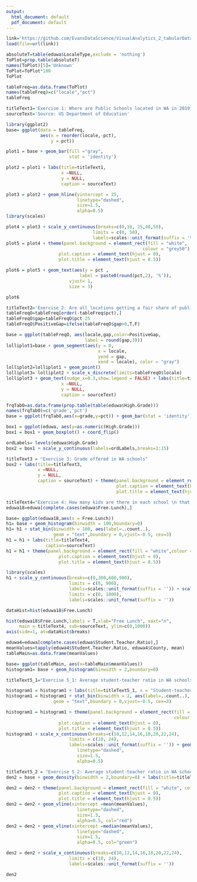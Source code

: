 ```yaml
---
output:
  html_document: default
  pdf_document: default
---
```

```r
link='https://github.com/EvansDataScience/VisualAnalytics_2_tabularData/raw/master/data/eduwa.rda'
load(file=url(link))
```

```r
absoluteT=table(eduwa$LocaleType,exclude = 'nothing')
ToPlot=prop.table(absoluteT)
names(ToPlot)[5]='Unknown'
ToPlot=ToPlot*100
ToPlot
```

```r
tableFreq=as.data.frame(ToPlot)
names(tableFreq)=c("locale","pct")
tableFreq
```

```r
titleText1='Exercise 1: Where are Public Schools located in WA in 2019?'
sourceText='Source: US Department of Education'
```

```r
library(ggplot2)
base= ggplot(data = tableFreq, 
             aes(x = reorder(locale,-pct),
                 y = pct)) 

plot1 = base + geom_bar(fill ="gray",
                        stat = 'identity')

plot2 = plot1 + labs(title=titleText1,
                     x =NULL, 
                     y = NULL,
                     caption = sourceText)

plot3 = plot2 + geom_hline(yintercept = 25, 
                           linetype="dashed", 
                           size=1.5, 
                           alpha=0.5) 
library(scales)

plot4 = plot3 + scale_y_continuous(breaks=c(0,10, 25,40,50),
                                 limits = c(0, 50),
                                 labels=scales::unit_format(suffix = '%')) 
plot5 = plot4 + theme(panel.background = element_rect(fill = "white",
                                                    colour = "grey50"),
                    plot.caption = element_text(hjust = 0),
                    plot.title = element_text(hjust = 0.5))

plot6 = plot5 + geom_text(aes(y = pct ,
                            label = paste0(round(pct,2), '%')),
                        vjust= 1,
                        size = 3)

plot6
```

```r
titleText2='Exercise 2: Are all locations getting a fair share of public schools in WA?'
tableFreqO=tableFreq[order(-tableFreq$pct),]
tableFreqO$gap=tableFreqO$pct-25
tableFreqO$PositiveGap=ifelse(tableFreqO$gap>0,T,F)

base = ggplot(tableFreqO, aes(locale,gap,color=PositiveGap,
                              label = round(gap,3)))
lolliplot1=base + geom_segment(aes(y = 0, 
                                   x = locale, 
                                   yend = gap, 
                                   xend = locale), color = "gray") 
lolliplot2=lolliplot1 + geom_point() 
lolliplot3= lolliplot2 + scale_x_discrete(limits=tableFreqO$locale) 
lolliplot3 + geom_text(nudge_x=0.3,show.legend = FALSE) + labs(title=titleText2,
                     x =NULL, 
                     y = NULL,
                     caption = sourceText)
```

```r
frqTabO=as.data.frame(prop.table(table(eduwa$High.Grade)))
names(frqTabO)=c('grade','pct')
base = ggplot(frqTabO,aes(x=grade,y=pct)) + geom_bar(stat = 'identity') 

box1 = ggplot(eduwa, aes(y=as.numeric(High.Grade))) 
box1 = box1 + geom_boxplot() + coord_flip()

ordLabels= levels(eduwa$High.Grade)
box2 = box1 + scale_y_continuous(labels=ordLabels,breaks=1:15)

titleText3 = "Exercise 3: Grade offered in WA schools"
box2 + labs(title=titleText3,
            x =NULL, 
            y = NULL,
            caption = sourceText) + theme(panel.background = element_rect(fill = "white",colour="grey40"),
                                          plot.caption = element_text(hjust = 0),
                                          plot.title = element_text(hjust = 0.5))
```

```r
titleText4="Exercise 4: How many kids are there in each school \n that have that lunch for free"
eduwa18=eduwa[complete.cases(eduwa$Free.Lunch),]

base= ggplot(eduwa18,aes(x = Free.Lunch))  
h1= base + geom_histogram(binwidth = 100,boundary=0)
h1= h1 + stat_bin(binwidth = 100, aes(label=..count..), 
                  geom = "text",boundary = 0,vjust=-0.5, cex=3)
h1 = h1 + labs(title=titleText4,
               caption=sourceText)
h1 = h1 + theme(panel.background = element_rect(fill = "white",colour = "grey40"),
                    plot.caption = element_text(hjust = 0),
                    plot.title = element_text(hjust = 0.5))

library(scales)
h1 + scale_y_continuous(breaks=c(0,300,600,900),
                        limits = c(0, 900), 
                        labels=scales::unit_format(suffix = '')) + scale_x_continuous(breaks=c(0,200,400,600,800,1000,1200,1400,1600,1800),
                        limits = c(0, 1800), 
                        labels=scales::unit_format(suffix = ''))
```

```r
dataHist=hist(eduwa18$Free.Lunch)
```

```r
hist(eduwa18$Free.Lunch,labels = T,xlab="Free Lunch", xaxt="n", 
     main = titleText4, sub=sourceText, ylim=c(0,1000)) 
axis(side=1, at=dataHist$breaks)
```

```r
eduwa4=eduwa[complete.cases(eduwa$Student.Teacher.Ratio),]
meanValues=tapply(eduwa4$Student.Teacher.Ratio, eduwa4$County, mean)
tableMain=as.data.frame(meanValues)

base= ggplot(tableMain, aes(x=tableMain$meanValues))  
histogram1= base + geom_histogram(binwidth = 2,boundary=0)

titleText5_1="Exercise 5_1: Average student-teacher ratio in WA schools"

histogram1 = histogram1 + labs(title=titleText5_1, x = "Student-teacher ratio", caption=sourceText)
histogram1 = histogram1 + stat_bin(binwidth = 2, aes(label=..count..), 
                  geom = "text",boundary = 0,vjust=-0.5, cex=3)

histogram1 = histogram1 + theme(panel.background = element_rect(fill = "white",
                                                                colour = "grey40"),
                    plot.caption = element_text(hjust = 0),
                    plot.title = element_text(hjust = 0.5))
histogram1 + scale_x_continuous(breaks=c(10,12,14,16,18,20,22,24),
                        limits = c(10, 24), 
                        labels=scales::unit_format(suffix = '')) + geom_vline(xintercept =mean(meanValues), 
                           linetype="dashed", 
                           size=1.5,
                           alpha=0.5)
```

```r
titleText5_2 = "Exercise 5_2: Average student-teacher ratio in WA schools \n red line: mean value \n green line: median value"
den2 = base + geom_density(binwidth = 2,boundary=0) + labs(title=titleText5_2, x = "Student-teacher ratio", caption=sourceText)

den2 = den2 + theme(panel.background = element_rect(fill = "white", colour = "grey40"),
                    plot.caption = element_text(hjust = 0),
                    plot.title = element_text(hjust = 0.5))
den2 = den2 + geom_vline(xintercept =mean(meanValues), 
                           linetype="dashed", 
                           size=1.5,
                           alpha=0.5, col="red")
den2 = den2 + geom_vline(xintercept =median(meanValues),
                           linetype="dashed", 
                           size=1.5,
                           alpha=0.5, col="green")

den2 = den2 + scale_x_continuous(breaks=c(10,12,14,16,18,20,22,24),
                        limits = c(10, 24), 
                        labels=scales::unit_format(suffix = ''))

den2
```